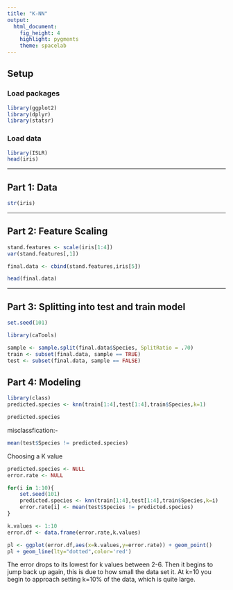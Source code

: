 ```yaml
---
title: "K-NN"
output: 
  html_document: 
    fig_height: 4
    highlight: pygments
    theme: spacelab
---
```


## Setup

### Load packages

```r
library(ggplot2)
library(dplyr)
library(statsr)
```

### Load data


```r
library(ISLR)
head(iris)
```



* * *

## Part 1: Data
```r
str(iris)
```


* * *

## Part 2: Feature  Scaling

```r
stand.features <- scale(iris[1:4])
var(stand.features[,1])
```

```r
final.data <- cbind(stand.features,iris[5])

head(final.data)
```



* * *

## Part 3: Splitting into test and train model

```r
set.seed(101)

library(caTools)

sample <- sample.split(final.data$Species, SplitRatio = .70)
train <- subset(final.data, sample == TRUE)
test <- subset(final.data, sample == FALSE)
```




## Part 4: Modeling

```r
library(class)
predicted.species <- knn(train[1:4],test[1:4],train$Species,k=1)
```

```r
predicted.species
```

misclassfication:-
```r

mean(test$Species != predicted.species)
```

Choosing a K value
```r
predicted.species <- NULL
error.rate <- NULL

for(i in 1:10){
    set.seed(101)
    predicted.species <- knn(train[1:4],test[1:4],train$Species,k=i)
    error.rate[i] <- mean(test$Species != predicted.species)
}

```

```r
k.values <- 1:10
error.df <- data.frame(error.rate,k.values)
```

```r
pl <- ggplot(error.df,aes(x=k.values,y=error.rate)) + geom_point()
pl + geom_line(lty="dotted",color='red')
```
The error drops to its lowest for k values between 2-6. Then it begins to jump back up again, this is due to how small the data set it. At k=10 you begin to approach setting k=10% of the data, which is quite large.
